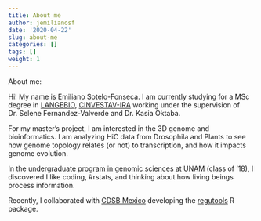 ```yaml
---
title: About me
author: jemilianosf
date: '2020-04-22'
slug: about-me
categories: []
tags: []
weight: 1
---
```


About me:

Hi! My name is Emiliano Sotelo-Fonseca. I am currently studying for a MSc degree in [LANGEBIO](https://langebio.cinvestav.mx/), [CINVESTAV-IRA](http://www.ira.cinvestav.mx/) working under the supervision of Dr. Selene Fernandez-Valverde and Dr. Kasia Oktaba. 

For my master’s project, I am interested in the 3D genome and bioinformatics. I am analyzing HiC data from Drosophila and Plants to see how genome topology relates (or not) to transcription, and how it impacts genome evolution. 

In the [undergraduate program in genomic sciences at UNAM](https://www.lcg.unam.mx/) (class of '18), I discovered I like coding, #rstats, and thinking about how living beings process information.

Recently, I collaborated with [CDSB Mexico](https://comunidadbioinfo.github.io/) developing the [regutools](https://comunidadbioinfo.github.io/regutools/) R package.
